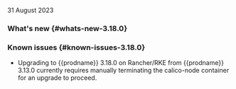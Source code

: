 31 August 2023

### What's new {#whats-new-3.18.0}


### Known issues {#known-issues-3.18.0}

* Upgrading to {{prodname}} 3.18.0 on Rancher/RKE from {{prodname}} 3.13.0 currently requires manually terminating the calico-node container for an upgrade to proceed.